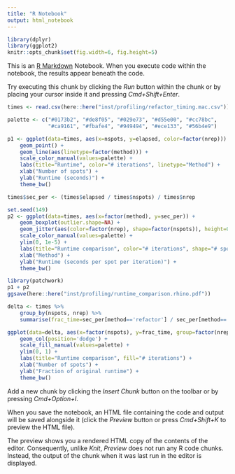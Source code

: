 ```yaml
---
title: "R Notebook"
output: html_notebook
---
```


```r
library(dplyr)
library(ggplot2)
knitr::opts_chunk$set(fig.width=6, fig.height=5) 
```

This is an [R Markdown](http://rmarkdown.rstudio.com) Notebook. When you execute code within the notebook, the results appear beneath the code. 

Try executing this chunk by clicking the *Run* button within the chunk or by placing your cursor inside it and pressing *Cmd+Shift+Enter*. 

```r
times <- read.csv(here::here("inst/profiling/refactor_timing.mac.csv"))
```

```r
palette <- c("#0173b2", "#de8f05", "#029e73", "#d55e00", "#cc78bc", 
             "#ca9161", "#fbafe4", "#949494", "#ece133", "#56b4e9")

p1 <- ggplot(data=times, aes(x=nspots, y=elapsed, color=factor(nrep))) +
    geom_point() +
    geom_line(aes(linetype=factor(method))) +
    scale_color_manual(values=palette) +
    labs(title="Runtime", color="# iterations", linetype="Method") +
    xlab("Number of spots") +
    ylab("Runtime (seconds)") +
    theme_bw()
```

```r
times$sec_per <- (times$elapsed / times$nspots) / times$nrep

set.seed(149)
p2 <- ggplot(data=times, aes(x=factor(method), y=sec_per)) +
    geom_boxplot(outlier.shape=NA) +
    geom_jitter(aes(color=factor(nrep), shape=factor(nspots)), height=0, size=2.5, width=0.1) +
    scale_color_manual(values=palette) +
    ylim(0, 1e-5) +
    labs(title="Runtime comparison", color="# iterations", shape="# spots") +
    xlab("Method") +
    ylab("Runtime (seconds per spot per iteration)") +
    theme_bw()
```

```r
library(patchwork)
p1 + p2
ggsave(here::here("inst/profiling/runtime_comparison.rhino.pdf"))
```


```r
delta <- times %>% 
    group_by(nspots, nrep) %>% 
    summarise(frac_time=sec_per[method=='refactor'] / sec_per[method=='original'])

ggplot(data=delta, aes(x=factor(nspots), y=frac_time, group=factor(nrep), fill=factor(nrep))) + 
    geom_col(position='dodge') +
    scale_fill_manual(values=palette) +
    ylim(0, 1) +
    labs(title="Runtime comparison", fill="# iterations") +
    xlab("Number of spots") +
    ylab("Fraction of original runtime") +
    theme_bw()
```


Add a new chunk by clicking the *Insert Chunk* button on the toolbar or by pressing *Cmd+Option+I*.

When you save the notebook, an HTML file containing the code and output will be saved alongside it (click the *Preview* button or press *Cmd+Shift+K* to preview the HTML file). 

The preview shows you a rendered HTML copy of the contents of the editor. Consequently, unlike *Knit*, *Preview* does not run any R code chunks. Instead, the output of the chunk when it was last run in the editor is displayed.

